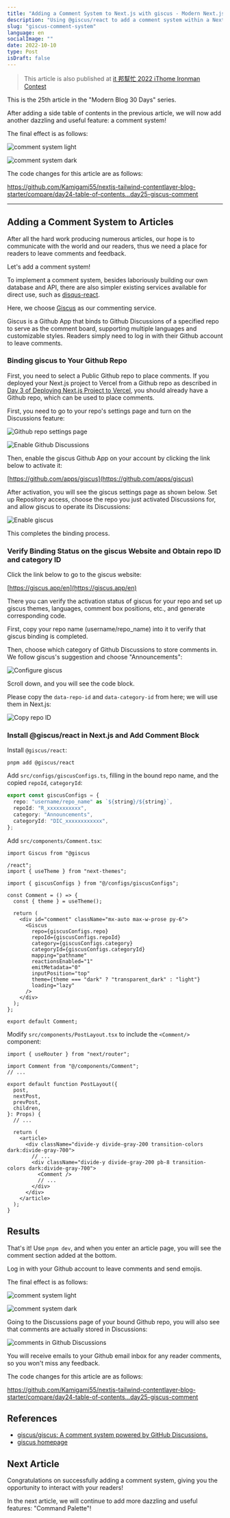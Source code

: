 ```yaml
---
title: "Adding a Comment System to Next.js with giscus - Modern Next.js Blog Series #25"
description: "Using @giscus/react to add a comment system within a Next.js blog, binding to Github Discussions as the commenting platform"
slug: "giscus-comment-system"
language: en
socialImage: ""
date: 2022-10-10
type: Post
isDraft: false
---
```


> This article is also published at [it 邦幫忙 2022 iThome Ironman Contest](https://ithelp.ithome.com.tw/articles/10306883)

This is the 25th article in the "Modern Blog 30 Days" series.

After adding a side table of contents in the previous article, we will now add another dazzling and useful feature: a comment system!

The final effect is as follows:

![comment system light](https://i.imgur.com/OVeOIys.jpg)

![comment system dark](https://i.imgur.com/CQFRPwL.jpg)

The code changes for this article are as follows:

https://github.com/Kamigami55/nextjs-tailwind-contentlayer-blog-starter/compare/day24-table-of-contents...day25-giscus-comment

---

## Adding a Comment System to Articles

After all the hard work producing numerous articles, our hope is to communicate with the world and our readers, thus we need a place for readers to leave comments and feedback.

Let's add a comment system!

To implement a comment system, besides laboriously building our own database and API, there are also simpler existing services available for direct use, such as [disqus-react](https://github.com/disqus/disqus-react).

Here, we choose [Giscus](https://giscus.app/en) as our commenting service.

Giscus is a Github App that binds to Github Discussions of a specified repo to serve as the comment board, supporting multiple languages and customizable styles. Readers simply need to log in with their Github account to leave comments.

### Binding giscus to Your Github Repo

First, you need to select a Public Github repo to place comments. If you deployed your Next.js project to Vercel from a Github repo as described in [Day 3 of Deploying Next.js Project to Vercel](/posts/nextjs-to-vercel), you should already have a Github repo, which can be used to place comments.

First, you need to go to your repo's settings page and turn on the Discussions feature:

![Github repo settings page](https://i.imgur.com/hIiqcws.jpg)

![Enable Github Discussions](https://i.imgur.com/EOr5NtV.jpg)

Then, enable the giscus Github App on your account by clicking the link below to activate it:

[https://github.com/apps/giscus](https://github.com/apps/giscus)

After activation, you will see the giscus settings page as shown below. Set up Repository access, choose the repo you just activated Discussions for, and allow giscus to operate its Discussions:

![Enable giscus](https://i.imgur.com/Pd9WjVC.jpg)

This completes the binding process.

### Verify Binding Status on the giscus Website and Obtain repo ID and category ID

Click the link below to go to the giscus website:

[https://giscus.app/en](https://giscus.app/en)

There you can verify the activation status of giscus for your repo and set up giscus themes, languages, comment box positions, etc., and generate corresponding code.

First, copy your repo name (username/repo_name) into it to verify that giscus binding is completed.

Then, choose which category of Github Discussions to store comments in. We follow giscus's suggestion and choose "Announcements":

![Configure giscus](https://i.imgur.com/TkkIJZs.jpg)

Scroll down, and you will see the code block.

Please copy the `data-repo-id` and `data-category-id` from here; we will use them in Next.js:

![Copy repo ID](https://i.imgur.com/PCM4IF2.jpg)

### Install @giscus/react in Next.js and Add Comment Block

Install `@giscus/react`:

```shell
pnpm add @giscus/react
```

Add `src/configs/giscusConfigs.ts`, filling in the bound repo name, and the copied `repoId`, `categoryId`:

```ts
export const giscusConfigs = {
  repo: "username/repo_name" as `${string}/${string}`,
  repoId: "R_xxxxxxxxxxx",
  category: "Announcements",
  categoryId: "DIC_xxxxxxxxxxxx",
};
```

Add `src/components/Comment.tsx`:

```tsx
import Giscus from "@giscus

/react";
import { useTheme } from "next-themes";

import { giscusConfigs } from "@/configs/giscusConfigs";

const Comment = () => {
  const { theme } = useTheme();

  return (
    <div id="comment" className="mx-auto max-w-prose py-6">
      <Giscus
        repo={giscusConfigs.repo}
        repoId={giscusConfigs.repoId}
        category={giscusConfigs.category}
        categoryId={giscusConfigs.categoryId}
        mapping="pathname"
        reactionsEnabled="1"
        emitMetadata="0"
        inputPosition="top"
        theme={theme === "dark" ? "transparent_dark" : "light"}
        loading="lazy"
      />
    </div>
  );
};

export default Comment;
```

Modify `src/components/PostLayout.tsx` to include the `<Comment/>` component:

```tsx
import { useRouter } from "next/router";

import Comment from "@/components/Comment";
// ...

export default function PostLayout({
  post,
  nextPost,
  prevPost,
  children,
}: Props) {
  // ...

  return (
    <article>
      <div className="divide-y divide-gray-200 transition-colors dark:divide-gray-700">
        // ...
        <div className="divide-y divide-gray-200 pb-8 transition-colors dark:divide-gray-700">
          <Comment />
          // ...
        </div>
      </div>
    </article>
  );
}
```

## Results

That's it! Use `pnpm dev`, and when you enter an article page, you will see the comment section added at the bottom.

Log in with your Github account to leave comments and send emojis.

The final effect is as follows:

![comment system light](https://i.imgur.com/OVeOIys.jpg)

![comment system dark](https://i.imgur.com/CQFRPwL.jpg)

Going to the Discussions page of your bound Github repo, you will also see that comments are actually stored in Discussions:

![comments in Github Discussions](https://i.imgur.com/QqrH2ad.png)

You will receive emails to your Github email inbox for any reader comments, so you won't miss any feedback.

The code changes for this article are as follows:

https://github.com/Kamigami55/nextjs-tailwind-contentlayer-blog-starter/compare/day24-table-of-contents...day25-giscus-comment

## References

- [giscus/giscus: A comment system powered by GitHub Discussions.](https://github.com/giscus/giscus)
- [giscus homepage](https://giscus.app/en)

## Next Article

Congratulations on successfully adding a comment system, giving you the opportunity to interact with your readers!

In the next article, we will continue to add more dazzling and useful features: "Command Palette"!
